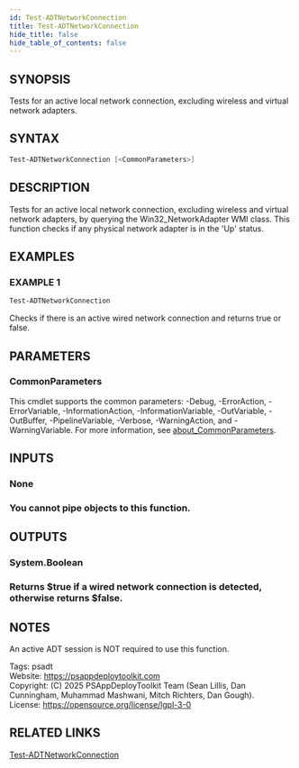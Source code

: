 ```yaml
---
id: Test-ADTNetworkConnection
title: Test-ADTNetworkConnection
hide_title: false
hide_table_of_contents: false
---
```


## SYNOPSIS

Tests for an active local network connection, excluding wireless and virtual network adapters.

## SYNTAX

```powershell
Test-ADTNetworkConnection [<CommonParameters>]
```

## DESCRIPTION

Tests for an active local network connection, excluding wireless and virtual network adapters, by querying the Win32_NetworkAdapter WMI class.
This function checks if any physical network adapter is in the 'Up' status.

## EXAMPLES

### EXAMPLE 1

```powershell
Test-ADTNetworkConnection
```

Checks if there is an active wired network connection and returns true or false.

## PARAMETERS

### CommonParameters

This cmdlet supports the common parameters: -Debug, -ErrorAction, -ErrorVariable, -InformationAction, -InformationVariable, -OutVariable, -OutBuffer, -PipelineVariable, -Verbose, -WarningAction, and -WarningVariable. For more information, see [about_CommonParameters](http://go.microsoft.com/fwlink/?LinkID=113216).

## INPUTS

### None

### You cannot pipe objects to this function.
## OUTPUTS

### System.Boolean

### Returns $true if a wired network connection is detected, otherwise returns $false.
## NOTES
An active ADT session is NOT required to use this function.

Tags: psadt<br />
Website: https://psappdeploytoolkit.com<br />
Copyright: (C) 2025 PSAppDeployToolkit Team (Sean Lillis, Dan Cunningham, Muhammad Mashwani, Mitch Richters, Dan Gough).<br />
License: https://opensource.org/license/lgpl-3-0

## RELATED LINKS

[Test-ADTNetworkConnection](./Test-ADTNetworkConnection.mdx)
